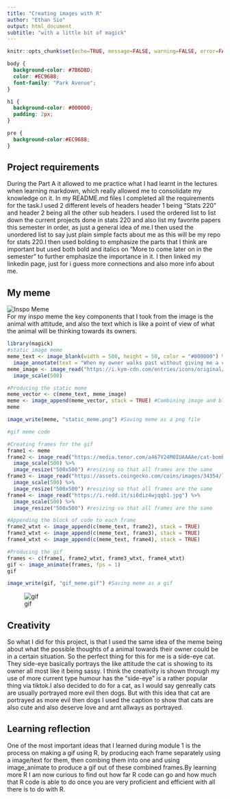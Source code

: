 ```yaml
---
title: "Creating images with R"
author: "Ethan Sio"
output: html_document
subtitle: "with a little bit of magick"
---
```


```r
knitr::opts_chunk$set(echo=TRUE, message=FALSE, warning=FALSE, error=FALSE)
```

```css
body {
  background-color: #7B6D8D;
  color: #EC9688;
  font-family: "Park Avenue";
}

h1 {
  background-color: #000000;
  padding: 2px;
}

pre {
  background-color:#EC9688;
}
```

## Project requirements
During the Part A it allowed to me practice what I had learnt in the lectures when learning markdown, which really allowed me to consolidate my knowledge on it. In my README.md files I completed all the requirements for the task.I used 2 different levels of headers header 1 being "Stats 220" and header 2 being all the other sub headers. I used the ordered list to list down the current projects done in stats 220 and also list my favorite papers this semester in order, as just a general idea of me.I then used the unordered list to say just plain simple facts about me as this will be my repo for stats 220.I then used bolding to emphasize the parts that I think are important but used both bold and italics on "More to come later on in the semester" to further emphasize the importance in it. I then linked my linkedin page, just for i guess more connections and also more info about me.

## My meme
![Inspo Meme](/Users/ethansio/Documents/Stats 220/Project 1/stats220/inspo_meme.jpeg)\
For my inspo meme the key components that I took from the image is the animal with attitude, and also the text which is like a point of view of what the animal will be thinking towards its owners.
```r
library(magick)
#static image meme
meme_text <- image_blank(width = 500, height = 50, color = "#000000") %>% #Creating Block for text
  image_annotate(text = "When my owner walks past without giving me a cuddle", color = "#FFFFFF", size = 20, gravity = "center")
meme_image <- image_read("https://i.kym-cdn.com/entries/icons/original/000/048/010/side_eye_cat.jpg") %>% #Scailing image to fit block of text
  image_scale(500)

#Producing the static meme
meme_vector <- c(meme_text, meme_image)
meme <- image_append(meme_vector, stack = TRUE) #Combining image and block of text
meme

image_write(meme, "static_meme.png") #Saving meme as a png file
```


```r
#gif meme code

#Creating frames for the gif
frame1 <- meme
frame2 <- image_read("https://media.tenor.com/a467V24M0IUAAAAe/cat-bombastic-side-eye.png") %>%
  image_scale(500) %>%
  image_resize("500x500") #resizing so that all frames are the same
frame3 <- image_read("https://assets.coingecko.com/coins/images/34354/large/photo_2024-01-07_21.44.19.jpeg?1704703981") %>%
  image_scale(500) %>%
  image_resize("500x500") #resizing so that all frames are the same
frame4 <- image_read("https://i.redd.it/si6diz4wjqqb1.jpg") %>%
  image_scale(500) %>%
  image_resize("500x500") #resizing so that all frames are the same

#Appending the block of code to each frame
frame2_wtxt <- image_append(c(meme_text, frame2), stack = TRUE)
frame3_wtxt <- image_append(c(meme_text, frame3), stack = TRUE)
frame4_wtxt <- image_append(c(meme_text, frame4), stack = TRUE)

#Producing the gif
frames <- c(frame1, frame2_wtxt, frame3_wtxt, frame4_wtxt)
gif <- image_animate(frames, fps = 1)
gif

image_write(gif, "gif_meme.gif") #Saving meme as a gif
```
![gif](/Users/ethansio/Documents/Stats 220/Project 1/stats220/gif_meme.gif)

## Creativity
So what I did for this project, is that I used the same idea of the meme being about what the possible thoughts of a animal towards their owner could be in a certain situation. So the perfect thing for this for me is a side-eye cat. They side-eye basically portrays the like attitude the cat is showing to its owner all most like it being sassy. I think the creativity is shown through my use of more current type humour has the "side-eye" is a rather popular thing via tiktok.I also decided to do for a cat, as I would say genreally cats are usually portrayed more evil then dogs. But with this idea that cat are portrayed as more evil then dogs I used the caption to show that cats are also cute and also deserve love and arnt allways as portrayed. 

## Learning reflection
One of the most important ideas that I learned during module 1 is the process on making a gif using R, by producing each frame separately using a image/text for them, then combing them into one and using image_animate to produce a gif out of these combined frames.By learning more R I am now curious to find out how far R code can go and how much that R code is able to do once you are very proficient and efficient with all there is to do with R.


